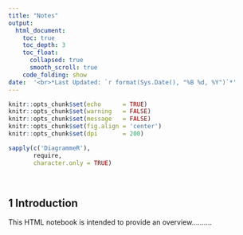 ```yaml
---
title: "Notes"
output: 
  html_document:
    toc: true
    toc_depth: 3
    toc_float:
      collapsed: true
      smooth_scroll: true
    code_folding: show
date:  '<br>*Last Updated: `r format(Sys.Date(), "%B %d, %Y")`*'
---
```


<style type="text/css">
.main-container {
  max-width: 1600px;
  margin-left: 50px;
  margin-right: auto;
}
</style>

```r
knitr::opts_chunk$set(echo      = TRUE)
knitr::opts_chunk$set(warning   = FALSE)
knitr::opts_chunk$set(message   = FALSE)
knitr::opts_chunk$set(fig.align = 'center')
knitr::opts_chunk$set(dpi       = 200)

sapply(c('DiagrammeR'),
       require,
       character.only = TRUE)


```

<br>

## 1 Introduction

This HTML notebook is intended to provide an overview..........








